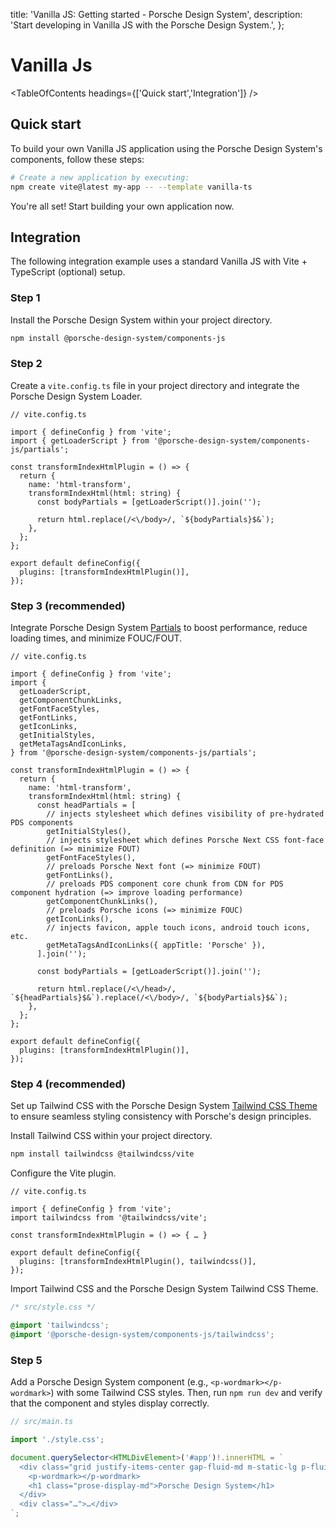 
  title: 'Vanilla JS: Getting started - Porsche Design System',
  description: 'Start developing in Vanilla JS with the Porsche Design System.',
};

# Vanilla Js

<TableOfContents headings={['Quick start','Integration']} />

## Quick start

To build your own Vanilla JS application using the Porsche Design System's components, follow these steps:

```bash
# Create a new application by executing:
npm create vite@latest my-app -- --template vanilla-ts
```

You're all set! Start building your own application now.

## Integration

The following integration example uses a standard Vanilla JS with Vite + TypeScript (optional) setup.

### Step 1

Install the Porsche Design System within your project directory.

```bash
npm install @porsche-design-system/components-js
```

### Step 2

Create a `vite.config.ts` file in your project directory and integrate the Porsche Design System Loader.

```tsx
// vite.config.ts

import { defineConfig } from 'vite';
import { getLoaderScript } from '@porsche-design-system/components-js/partials';

const transformIndexHtmlPlugin = () => {
  return {
    name: 'html-transform',
    transformIndexHtml(html: string) {
      const bodyPartials = [getLoaderScript()].join('');

      return html.replace(/<\/body>/, `${bodyPartials}$&`);
    },
  };
};

export default defineConfig({
  plugins: [transformIndexHtmlPlugin()],
});
```

### Step 3 (recommended)

Integrate Porsche Design System [Partials](/partials/introduction) to boost performance, reduce loading times, and
minimize FOUC/FOUT.

```tsx
// vite.config.ts

import { defineConfig } from 'vite';
import {
  getLoaderScript,
  getComponentChunkLinks,
  getFontFaceStyles,
  getFontLinks,
  getIconLinks,
  getInitialStyles,
  getMetaTagsAndIconLinks,
} from '@porsche-design-system/components-js/partials';

const transformIndexHtmlPlugin = () => {
  return {
    name: 'html-transform',
    transformIndexHtml(html: string) {
      const headPartials = [
        // injects stylesheet which defines visibility of pre-hydrated PDS components
        getInitialStyles(),
        // injects stylesheet which defines Porsche Next CSS font-face definition (=> minimize FOUT)
        getFontFaceStyles(),
        // preloads Porsche Next font (=> minimize FOUT)
        getFontLinks(),
        // preloads PDS component core chunk from CDN for PDS component hydration (=> improve loading performance)
        getComponentChunkLinks(),
        // preloads Porsche icons (=> minimize FOUC)
        getIconLinks(),
        // injects favicon, apple touch icons, android touch icons, etc.
        getMetaTagsAndIconLinks({ appTitle: 'Porsche' }),
      ].join('');

      const bodyPartials = [getLoaderScript()].join('');

      return html.replace(/<\/head>/, `${headPartials}$&`).replace(/<\/body>/, `${bodyPartials}$&`);
    },
  };
};

export default defineConfig({
  plugins: [transformIndexHtmlPlugin()],
});
```

### Step 4 (recommended)

Set up Tailwind CSS with the Porsche Design System [Tailwind CSS Theme](/tailwindcss/introduction) to ensure seamless
styling consistency with Porsche's design principles.

Install Tailwind CSS within your project directory.

```bash
npm install tailwindcss @tailwindcss/vite
```

Configure the Vite plugin.

```tsx
// vite.config.ts

import { defineConfig } from 'vite';
import tailwindcss from '@tailwindcss/vite';

const transformIndexHtmlPlugin = () => { … }

export default defineConfig({
  plugins: [transformIndexHtmlPlugin(), tailwindcss()],
});
```

Import Tailwind CSS and the Porsche Design System Tailwind CSS Theme.

```css
/* src/style.css */

@import 'tailwindcss';
@import '@porsche-design-system/components-js/tailwindcss';
```

### Step 5

Add a Porsche Design System component (e.g., `<p-wordmark></p-wordmark>`) with some Tailwind CSS styles. Then, run
`npm run dev` and verify that the component and styles display correctly.

```ts
// src/main.ts

import './style.css';

document.querySelector<HTMLDivElement>('#app')!.innerHTML = `
  <div class="grid justify-items-center gap-fluid-md m-static-lg p-fluid-lg bg-surface rounded-lg">
    <p-wordmark></p-wordmark>
    <h1 class="prose-display-md">Porsche Design System</h1>
  </div>
  <div class="…">…</div>
`;
```
